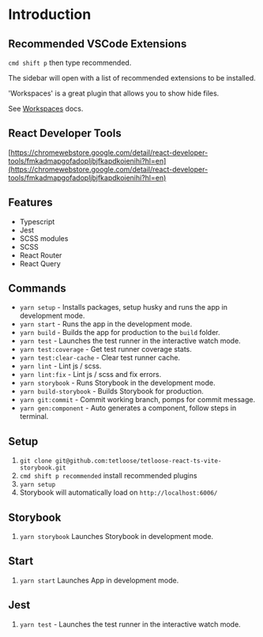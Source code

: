 
<Meta title="Documentation/Introduction" />

# Introduction

## Recommended VSCode Extensions

`cmd shift p` then type recommended.

The sidebar will open with a list of recommended extensions to be installed.

'Workspaces' is a great plugin that allows you to show hide files.

See [Workspaces](https://marketplace.visualstudio.com/items?itemName=Fooxly.workspace) docs.

## React Developer Tools

[https://chromewebstore.google.com/detail/react-developer-tools/fmkadmapgofadopljbjfkapdkoienihi?hl=en](https://chromewebstore.google.com/detail/react-developer-tools/fmkadmapgofadopljbjfkapdkoienihi?hl=en)

## Features

- Typescript
- Jest
- SCSS modules
- SCSS
- React Router
- React Query

## Commands

- `yarn setup` - Installs packages, setup husky and runs the app in development mode.
- `yarn start` - Runs the app in the development mode.
- `yarn build` - Builds the app for production to the `build` folder.
- `yarn test` - Launches the test runner in the interactive watch mode.
- `yarn test:coverage` - Get test runner coverage stats.
- `yarn test:clear-cache` - Clear test runner cache.
- `yarn lint` - Lint js / scss.
- `yarn lint:fix` - Lint js / scss and fix errors.
- `yarn storybook` - Runs Storybook in the development mode.
- `yarn build-storybook` - Builds Storybook for production.
- `yarn git:commit` - Commit working branch, pomps for commit message.
- `yarn gen:component` - Auto generates a component, follow steps in terminal.

## Setup

1. `git clone git@github.com:tetloose/tetloose-react-ts-vite-storybook.git`
2. `cmd shift p recommended` install recommended plugins
3. `yarn setup`
4. Storybook will automatically load on `http://localhost:6006/`

## Storybook

1. `yarn storybook` Launches Storybook in development mode.

## Start

1. `yarn start` Launches App in development mode.

## Jest

1. `yarn test` - Launches the test runner in the interactive watch mode.
